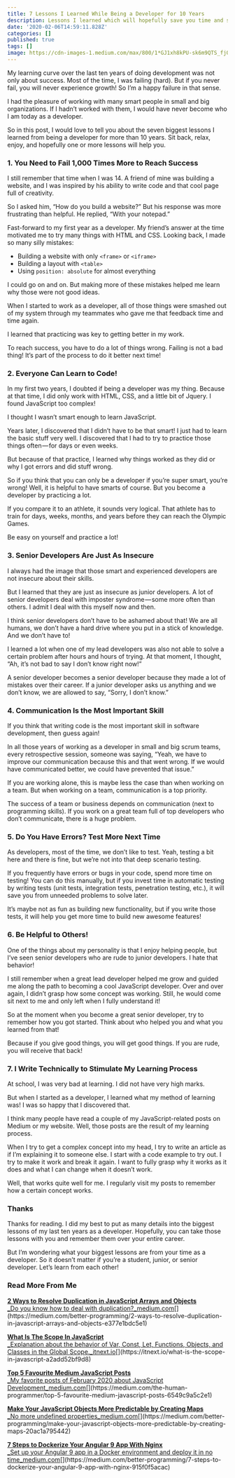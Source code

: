 ```yaml
---
title: 7 Lessons I Learned While Being a Developer for 10 Years
description: Lessons I learned which will hopefully save you time and stress
date: '2020-02-06T14:59:11.828Z'
categories: []
published: true
tags: []
image: https://cdn-images-1.medium.com/max/800/1*GJ1xh8kPU-sk6m9QTS_fjQ.jpeg
---
```


My learning curve over the last ten years of doing development was not only about success. Most of the time, I was failing (hard). But if you never fail, you will never experience growth! So I’m a happy failure in that sense.

I had the pleasure of working with many smart people in small and big organizations. If I hadn’t worked with them, I would have never become who I am today as a developer.

So in this post, I would love to tell you about the seven biggest lessons I learned from being a developer for more than 10 years. Sit back, relax, enjoy, and hopefully one or more lessons will help you.

### 1\. You Need to Fail 1,000 Times More to Reach Success

I still remember that time when I was 14. A friend of mine was building a website, and I was inspired by his ability to write code and that cool page full of creativity.

So I asked him, “How do you build a website?” But his response was more frustrating than helpful. He replied, “With your notepad.”

Fast-forward to my first year as a developer. My friend’s answer at the time motivated me to try many things with HTML and CSS. Looking back, I made so many silly mistakes:

*   Building a website with only `<frame>` or `<iframe>`
*   Building a layout with `<table>`
*   Using `position: absolute` for almost everything

I could go on and on. But making more of these mistakes helped me learn why those were not good ideas.

When I started to work as a developer, all of those things were smashed out of my system through my teammates who gave me that feedback time and time again.

I learned that practicing was key to getting better in my work.

To reach success, you have to do a lot of things wrong. Failing is not a bad thing! It’s part of the process to do it better next time!

### 2\. Everyone Can Learn to Code!

In my first two years, I doubted if being a developer was my thing. Because at that time, I did only work with HTML, CSS, and a little bit of Jquery. I found JavaScript too complex!

I thought I wasn’t smart enough to learn JavaScript.

Years later, I discovered that I didn’t have to be that smart! I just had to learn the basic stuff very well. I discovered that I had to try to practice those things often — for days or even weeks.

But because of that practice, I learned why things worked as they did or why I got errors and did stuff wrong.

So if you think that you can only be a developer if you’re super smart, you’re wrong! Well, it is helpful to have smarts of course. But you become a developer by practicing a lot.

If you compare it to an athlete, it sounds very logical. That athlete has to train for days, weeks, months, and years before they can reach the Olympic Games.

Be easy on yourself and practice a lot!

### 3\. Senior Developers Are Just As Insecure

I always had the image that those smart and experienced developers are not insecure about their skills.

But I learned that they are just as insecure as junior developers. A lot of senior developers deal with imposter syndrome — some more often than others. I admit I deal with this myself now and then.

I think senior developers don’t have to be ashamed about that! We are all humans, we don’t have a hard drive where you put in a stick of knowledge. And we don’t have to!

I learned a lot when one of my lead developers was also not able to solve a certain problem after hours and hours of trying. At that moment, I thought, “Ah, it’s not bad to say I don’t know right now!”

A senior developer becomes a senior developer because they made a lot of mistakes over their career. If a junior developer asks us anything and we don’t know, we are allowed to say, “Sorry, I don’t know.”

### 4\. Communication Is the Most Important Skill

If you think that writing code is the most important skill in software development, then guess again!

In all those years of working as a developer in small and big scrum teams, every retrospective session, someone was saying, “Yeah, we have to improve our communication because this and that went wrong. If we would have communicated better, we could have prevented that issue.”

If you are working alone, this is maybe less the case than when working on a team. But when working on a team, communication is a top priority.

The success of a team or business depends on communication (next to programming skills). If you work on a great team full of top developers who don’t communicate, there is a huge problem.

### 5\. Do You Have Errors? Test More Next Time

As developers, most of the time, we don’t like to test. Yeah, testing a bit here and there is fine, but we’re not into that deep scenario testing.

If you frequently have errors or bugs in your code, spend more time on testing! You can do this manually, but if you invest time in automatic testing by writing tests (unit tests, integration tests, penetration testing, etc.), it will save you from unneeded problems to solve later.

It’s maybe not as fun as building new functionality, but if you write those tests, it will help you get more time to build new awesome features!

### 6\. Be Helpful to Others!

One of the things about my personality is that I enjoy helping people, but I’ve seen senior developers who are rude to junior developers. I hate that behavior!

I still remember when a great lead developer helped me grow and guided me along the path to becoming a cool JavaScript developer. Over and over again, I didn’t grasp how some concept was working. Still, he would come sit next to me and only left when I fully understand it!

So at the moment when you become a great senior developer, try to remember how you got started. Think about who helped you and what you learned from that!

Because if you give good things, you will get good things. If you are rude, you will receive that back!

### 7\. I Write Technically to Stimulate My Learning Process

At school, I was very bad at learning. I did not have very high marks.

But when I started as a developer, I learned what my method of learning was! I was so happy that I discovered that.

I think many people have read a couple of my JavaScript-related posts on Medium or my website. Well, those posts are the result of my learning process.

When I try to get a complex concept into my head, I try to write an article as if I’m explaining it to someone else. I start with a code example to try out. I try to make it work and break it again. I want to fully grasp why it works as it does and what I can change when it doesn’t work.

Well, that works quite well for me. I regularly visit my posts to remember how a certain concept works.

### Thanks

Thanks for reading. I did my best to put as many details into the biggest lessons of my last ten years as a developer. Hopefully, you can take those lessons with you and remember them over your entire career.

But I’m wondering what your biggest lessons are from your time as a developer. So it doesn’t matter if you’re a student, junior, or senior developer. Let’s learn from each other!

### Read More From Me

[**2 Ways to Resolve Duplication in JavaScript Arrays and Objects**  
_Do you know how to deal with duplication?_medium.com](https://medium.com/better-programming/2-ways-to-resolve-duplication-in-javascript-arrays-and-objects-e377e1bdc5e1 "https://medium.com/better-programming/2-ways-to-resolve-duplication-in-javascript-arrays-and-objects-e377e1bdc5e1")[](https://medium.com/better-programming/2-ways-to-resolve-duplication-in-javascript-arrays-and-objects-e377e1bdc5e1)

[**What Is The Scope In JavaScript**  
_Explanation about the behavior of Var, Const, Let, Functions, Objects, and Classes in the Global Scope._itnext.io](https://itnext.io/what-is-the-scope-in-javascript-a2add52bf9d8 "https://itnext.io/what-is-the-scope-in-javascript-a2add52bf9d8")[](https://itnext.io/what-is-the-scope-in-javascript-a2add52bf9d8)

[**Top 5 Favourite Medium JavaScript Posts**  
_My favorite posts of February 2020 about JavaScript Development_medium.com](https://medium.com/the-human-programmer/top-5-favourite-medium-javascript-posts-6549c9a5c2e1 "https://medium.com/the-human-programmer/top-5-favourite-medium-javascript-posts-6549c9a5c2e1")[](https://medium.com/the-human-programmer/top-5-favourite-medium-javascript-posts-6549c9a5c2e1)

[**Make Your JavaScript Objects More Predictable by Creating Maps**  
_No more undefined properties_medium.com](https://medium.com/better-programming/make-your-javascript-objects-more-predictable-by-creating-maps-20ac1a795442 "https://medium.com/better-programming/make-your-javascript-objects-more-predictable-by-creating-maps-20ac1a795442")[](https://medium.com/better-programming/make-your-javascript-objects-more-predictable-by-creating-maps-20ac1a795442)

[**7 Steps to Dockerize Your Angular 9 App With Nginx**  
_Set up your Angular 9 app in a Docker environment and deploy it in no time_medium.com](https://medium.com/better-programming/7-steps-to-dockerize-your-angular-9-app-with-nginx-915f0f5acac "https://medium.com/better-programming/7-steps-to-dockerize-your-angular-9-app-with-nginx-915f0f5acac")[](https://medium.com/better-programming/7-steps-to-dockerize-your-angular-9-app-with-nginx-915f0f5acac)